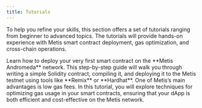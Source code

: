 ```yaml
---
title: Tutorials
---
```



To help you refine your skills, this section offers a set of tutorials ranging from beginner to advanced topics. The tutorials will provide hands-on experience with Metis smart contract deployment, gas optimization, and cross-chain operations.

<Cards>
  <Card
    title="Deploying Your First Contract"
    href="https://github.com/metis-edu/Deploy-Smart-Contract-Hardhat-"
  >
    Learn how to deploy your very first smart contract on the **Metis
    Andromeda** network. This step-by-step guide will walk you through writing a
    simple Solidity contract, compiling it, and deploying it to the Metis
    testnet using tools like **Remix** or **Hardhat**.
  </Card>
  <Card
    title="Optimizing Gas Fees on Metis"
    href="https://github.com/metis-edu/Solidity-Gas-Optimization"
  >
    One of Metis’s main advantages is low gas fees. In this tutorial, you will
    explore techniques for optimizing gas usage in your smart contracts,
    ensuring that your dApp is both efficient and cost-effective on the Metis
    network.
  </Card>
</Cards>
